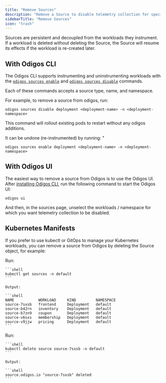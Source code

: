 ```yaml
---
title: "Remove Sources"
description: "Remove a Source to disable telemetry collection for specific Kuberenetes workloads, or a whole namespace."
sidebarTitle: "Remove Sources"
icon: "trash"
---
```


<Info>
  Sources are persistent and decoupled from the workloads they instrument.<br />
  If a workload is deleted without deleting the Source, the Source will resume its effects if the workload is re-created later.
</Info>

## With Odigos CLI

The Odigos CLI supports instrumenting and uninstrumenting workloads with the [`odigos sources enable`](/cli/odigos_sources_enable)
and [`odigos sources disable`](/cli/odigos_sources_disable) commands.

Each of these commands accepts a source type, name, and namespace.

For example, to remove a source from odigos, run:

```shell
odigos sources disable deployment <deployment-name> -n <deployment-namespace>
```

This command will rollout existing pods to restart without any odigos additions.

It can be undone (re-instrumented) by running: "

```shell
odigos sources enable deployment <deployment-name> -n <deployment-namespace>
```

## With Odigos UI

The easiest way to remove a source from Odigos is to use the Odigos UI.<br />
After [installing Odigos CLI](/setup/installation), run the following command to start the Odigos UI:

```shell
odigos ui
```

And then, in the sources page, unselect the workloads / namespace for which you want telemetry collection to be disabled.

## Kubernetes Manifests

If you prefer to use kubectl or GitOps to manage your Kubernetes workloads, you can remove a source from Odigos by deleting the Source object, for example:

<Steps>
  <Step>
    Run:

    ```shell
    kubectl get sources -n default
    ```

    Output:

    ```shell
    NAME           WORKLOAD     KIND         NAMESPACE
    source-7sxsb   frontend     Deployment   default
    source-b42rn   inventory    Deployment   default
    source-b7zn9   coupon       Deployment   default
    source-v6sxs   membership   Deployment   default
    source-v9jjw   pricing      Deployment   default
    ```
  </Step>
  <Step>
    Run:

    ```shell
    kubectl delete source source-7sxsb -n default
    ```

    Output:

    ```shell
    source.odigos.io "source-7sxsb" deleted
    ```
  </Step>
</Steps>
